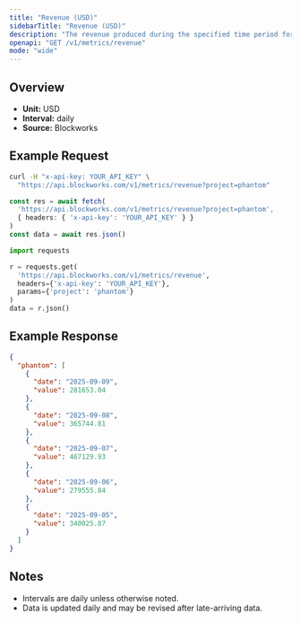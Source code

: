 ```yaml
---
title: "Revenue (USD)"
sidebarTitle: "Revenue (USD)"
description: "The revenue produced during the specified time period for given project."
openapi: "GET /v1/metrics/revenue"
mode: "wide"
---
```


## Overview

- **Unit:** USD
- **Interval:** daily
- **Source:** Blockworks

## Example Request

<CodeGroup>

```bash cURL
curl -H "x-api-key: YOUR_API_KEY" \
  "https://api.blockworks.com/v1/metrics/revenue?project=phantom"
```

```typescript TypeScript
const res = await fetch(
  'https://api.blockworks.com/v1/metrics/revenue?project=phantom',
  { headers: { 'x-api-key': 'YOUR_API_KEY' } }
)
const data = await res.json()
```

```python Python
import requests

r = requests.get(
  'https://api.blockworks.com/v1/metrics/revenue',
  headers={'x-api-key': 'YOUR_API_KEY'},
  params={'project': 'phantom'}
)
data = r.json()
```

</CodeGroup>

## Example Response

```json
{
  "phantom": [
    {
      "date": "2025-09-09",
      "value": 281653.04
    },
    {
      "date": "2025-09-08",
      "value": 365744.81
    },
    {
      "date": "2025-09-07",
      "value": 467129.93
    },
    {
      "date": "2025-09-06",
      "value": 279555.84
    },
    {
      "date": "2025-09-05",
      "value": 340025.87
    }
  ]
}
```

## Notes
- Intervals are daily unless otherwise noted.
- Data is updated daily and may be revised after late-arriving data.